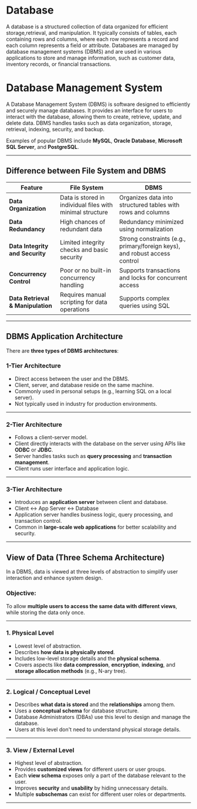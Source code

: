 # Database

A database is a structured collection of data organized for efficient storage,retrieval, and manipulation. It typically consists of tables, each containing rows and columns, where each row represents a record and each column represents a field or attribute. Databases are managed by database
management systems (DBMS) and are used in various applications to store and manage information, such as customer data, inventory records, or
financial transactions.

# Database Management System

A Database Management System (DBMS) is software designed to efficiently and securely manage databases. It provides an interface for users to interact with the database, allowing them to create, retrieve, update, and delete data. DBMS handles tasks such as data organization, storage, retrieval, indexing, security, and backup.  

Examples of popular DBMS include **MySQL**, **Oracle Database**, **Microsoft SQL Server**, and **PostgreSQL**.

---

## Difference between File System and DBMS

| Feature | File System | DBMS |
|--------|-------------|------|
| **Data Organization** | Data is stored in individual files with minimal structure | Organizes data into structured tables with rows and columns |
| **Data Redundancy** | High chances of redundant data | Redundancy minimized using normalization |
| **Data Integrity and Security** | Limited integrity checks and basic security | Strong constraints (e.g., primary/foreign keys), and robust access control |
| **Concurrency Control** | Poor or no built-in concurrency handling | Supports transactions and locks for concurrent access |
| **Data Retrieval & Manipulation** | Requires manual scripting for data operations | Supports complex queries using SQL |

---

## DBMS Application Architecture

There are **three types of DBMS architectures**:

### 1-Tier Architecture

- Direct access between the user and the DBMS.
- Client, server, and database reside on the same machine.
- Commonly used in personal setups (e.g., learning SQL on a local server).
- Not typically used in industry for production environments.

---

### 2-Tier Architecture

- Follows a client-server model.
- Client directly interacts with the database on the server using APIs like **ODBC** or **JDBC**.
- Server handles tasks such as **query processing** and **transaction management**.
- Client runs user interface and application logic.

---

### 3-Tier Architecture

- Introduces an **application server** between client and database.
- Client ↔ App Server ↔ Database
- Application server handles business logic, query processing, and transaction control.
- Common in **large-scale web applications** for better scalability and security.

---

## View of Data (Three Schema Architecture)

In a DBMS, data is viewed at three levels of abstraction to simplify user interaction and enhance system design.

### Objective:
To allow **multiple users to access the same data with different views**, while storing the data only once.

---

### 1. Physical Level

- Lowest level of abstraction.
- Describes **how data is physically stored**.
- Includes low-level storage details and the **physical schema**.
- Covers aspects like **data compression**, **encryption**, **indexing**, and **storage allocation methods** (e.g., N-ary tree).

---

### 2. Logical / Conceptual Level

- Describes **what data is stored** and the **relationships** among them.
- Uses a **conceptual schema** for database structure.
- Database Administrators (DBAs) use this level to design and manage the database.
- Users at this level don't need to understand physical storage details.

---

### 3. View / External Level

- Highest level of abstraction.
- Provides **customized views** for different users or user groups.
- Each **view schema** exposes only a part of the database relevant to the user.
- Improves **security** and **usability** by hiding unnecessary details.
- Multiple **subschemas** can exist for different user roles or departments.

---

